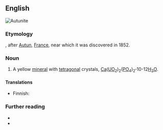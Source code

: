 ==English==
[[Image:Autunite carrière Les Oudots.jpg|thumb|Autunite]]
{{wikipedia}}

===Etymology===
{{suffix|en|Autun|ite}}, after [[w:Autun|Autun]], [[France]], near which it was discovered in 1852.

===Noun===
{{en-noun|~}}

# {{lb|en|mineral}} A yellow [[mineral]] with [[tetragonal]] crystals, [[calcium|Ca]]([[uranium|U]][[oxygen|O]]<sub>2</sub>)<sub>2</sub>([[phosphorus|P]]O<sub>4</sub>)<sub>2</sub>'''·'''10-12[[water|H<sub>2</sub>O]].

====Translations====
{{trans-top|mineral}}
* Finnish: {{t|fi|autuniitti}}
{{trans-mid}}
{{trans-bottom}}

===Further reading===
* {{R:WebMineral}}
* {{R:mindat}}